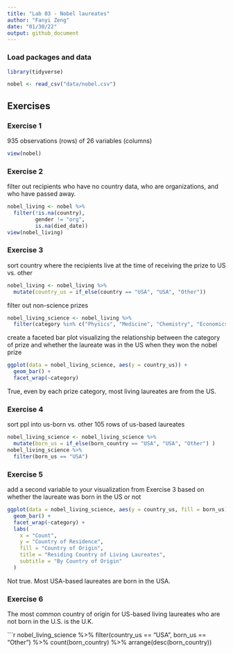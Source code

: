 ```yaml
---
title: "Lab 03 - Nobel laureates"
author: "Fanyi Zeng"
date: "01/30/22"
output: github_document
---
```


### Load packages and data

```r
library(tidyverse) 
```

```r
nobel <- read_csv("data/nobel.csv")
```

## Exercises

### Exercise 1

935 observations (rows) of 26 variables (columns)

```r
view(nobel)
```

### Exercise 2

filter out recipients who have no country data, who are organizations, and who have passed away.

```r
nobel_living <- nobel %>%
  filter(!is.na(country),
         gender != "org",
         is.na(died_date))
view(nobel_living)
```

### Exercise 3

sort country where the recipients live at the time of receiving the prize to US vs. other

```r
nobel_living <- nobel_living %>%
  mutate(country_us = if_else(country == "USA", "USA", "Other"))
```

filter out non-science prizes

```r
nobel_living_science <- nobel_living %>%
  filter(category %in% c("Physics", "Medicine", "Chemistry", "Economics"))
```

create a faceted bar plot visualizing the relationship between the category of prize and whether the laureate was in the US when they won the nobel prize

```r
ggplot(data = nobel_living_science, aes(y = country_us)) +
  geom_bar() +
  facet_wrap(~category)

```

True, even by each prize category, most living laureates are from the US.

### Exercise 4

sort ppl into us-born vs. other
105 rows of us-based laureates

```r
nobel_living_science <- nobel_living_science %>%
  mutate(born_us = if_else(born_country == "USA", "USA", "Other") )
nobel_living_science %>%
  filter(born_us == "USA")
```

### Exercise 5

add a second variable to your visualization from Exercise 3 based on whether the laureate was born in the US or not

```r
ggplot(data = nobel_living_science, aes(y = country_us, fill = born_us)) +
  geom_bar() +
  facet_wrap(~category) +
  labs(
    x = "Count",
    y = "Country of Residence",
    fill = "Country of Origin",
    title = "Residing Country of Living Laureates",
    subtitle = "By Country of Origin"
  )
```

Not true. Most USA-based laureates are born in  the USA.

### Exercise 6

The most common country of origin for US-based living laureates who are not born in the U.S. is the U.K.

```r
nobel_living_science %>%
  filter(country_us == "USA", born_us == "Other") %>%
  count(born_country) %>%
  arrange(desc(born_country))